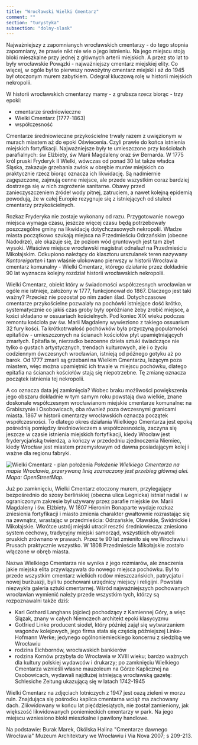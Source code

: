 ```yaml
---
title: "Wrocławski Wielki Cmentarz"
comment: ""
section: "turystyka"
subsection: "dolny-slask"
---
```


Najważniejszy z zapomnianych wrocławskich cmentarzy - do tego stopnia zapomniany, że prawie nikt nie wie o jego istnieniu. Na jego miejscu stoją bloki mieszkalne przy jednej z głównych arterii miejskich. A przez sto lat to były wrocławskie Powązki - najważniejszy cmentarz miejskiej elity. Co więcej, w ogóle był to pierwszy nowożytny cmentarz miejski i aż do 1945 był otoczonym murem zabytkiem. Odegrał kluczową rolę w historii miejskich nekropolii.

W historii wrocławskich cmentarzy mamy - z grubsza rzecz biorąc - trzy epoki:

- cmentarze średniowieczne
- Wielki Cmentarz (1777-1863)
- współczesność

Cmentarze średniowieczne przykościelne trwały razem z uwięzionym w murach miastem aż do epoki Oświecenia. Czyli prawie do końca istnienia miejskich fortyfikacji. Najważniejsze były te umieszczone przy kościołach parafialnych: św Elżbiety, św Marii Magdaleny oraz św Bernarda. W 1775 król pruski Fryderyk II Wielki, wówczas od ponad 30 lat także władca Śląska, zakazuje grzebania zwłok w obrębie murów miejskich co praktycznie rzecz biorąc oznacza ich likwidację. Są nadmiernie zagęszczone, zajmują cenne miejsce, ale przede wszystkim coraz bardziej dostrzega się w nich zagrożenie sanitarne. Obawy przed zanieczyszczeniem źródeł wody pitnej, zatruciem, a nawet kolejną epidemią powodują, że w całej Europie rezygnuje się z istniejących od stuleci cmentarzy przykościelnych.

Rozkaz Fryderyka nie zostaje wykonany od razu. Przygotowanie nowego miejsca wymaga czasu, jeszcze więcej czasu będą potrzebowały poszczególne gminy na likwidację dotychczasowych nekropolii. Władze miasta początkowo szukają miejsca na Przedmieściu Odrzańskim (obecne Nadodrze), ale okazuje się, że poziom wód gruntowych jest tam zbyt wysoki. Właściwe miejsce wrocławski magistrat odnalazł na Przedmieściu Mikołajskim. Odkupiono należący do klasztoru urszulanek teren nazywany *Kantoreigarten* i tam właśnie ulokowano pierwszy w historii Wrocławia cmentarz komunalny - Wielki Cmentarz, którego działanie przez dokładnie 90 lat wyznacza kolejny rozdział historii wrocławskich nekropolii.

Wielki Cmentarz, obiekt który w świadomości współczesnych wrocławian w ogóle nie istnieje, założony w 1777, funkcjonował do 1867. Dlaczego jest taki ważny? Przecież nie pozostał po nim żaden ślad. Dotychczasowe cmentarze przykościelne pozwalały na pochówki istniejące dość krótko, systematycznie co jakiś czas groby były opróżniane żeby zrobić miejsce, a kości składano w ossuariach kościelnych. Pod koniec XIX wieku podczas remontu kościoła pw św. Marii Magdaleny wywieziono z takiego ossuarium 32 fury kości. Ta krótkotrwałość pochówków była przyczyną popularności epitafiów - umieszczonych na ścianach kościołów płyt upamiętniających zmarłych. Epitafia te, nierzadko bezcenne dzieła sztuki świadczące nie tylko o gustach artystycznych, trendach kulturowych, ale i o życiu codziennym ówczesnych wrocławian, istnieją od późnego gotyku aż po barok. Od 1777 zmarli są grzebani na Wielkim Cmentarzu, leżącym poza miastem, więc można upamiętnić ich trwale w miejscu pochówku, dlatego epitafia na ścianach kościołów stają się niepotrzebne. Tę zmianę oznacza początek istnienia tej nekropolii.

A co oznacza data jej zamknięcia? Wobec braku możliwości powiększenia jego obszaru dokładnie w tym samym roku powstają dwa wielkie, znane doskonale współczesnym wrocławianom miejskie cmentarze komunalne: na Grabiszynie i Osobowicach, oba również poza ówczesnymi granicami miasta. 1867 w historii cmentarzy wrocławskich oznacza początek współczesności. To dlatego okres działania Wielkiego Cmentarza jest epoką pośrednią pomiędzy średniowieczem a współczesnością, zaczyna się jeszcze w czasie istnienia miejskich fortyfikacji, kiedy Wrocław jest fryderycjańską twierdzą, a kończy w przededniu zjednoczenia Niemiec, kiedy Wrocław jest miastem przemysłowym od dawna posiadającym kolej i ważne dla regionu fabryki.

![Wielki Cmentarz - plan położenia](../../images/turystyka/grosserfriedhof.png)
*Położenie Wielkiego Cmentarza na mapie Wrocławia, przerywaną linią zaznaczony jest przebieg głównej alei. Mapa: OpenStreetMap.*

Już po zamknięciu, Wielki Cmentarz otoczony murem, przylegający bezpośrednio do szosy berlińskiej (obecna ulica Legnicka) istniał nadal i w ograniczonym zakresie był używany przez parafie miejskie św. Marii Magdaleny i św. Elżbiety. W 1807 Hieronim Bonaparte wydaje rozkaz zniesienia fortyfikacji i miasto zmienia charakter gwałtownie rozrastając się na zewnątrz, wrastając w przedmieścia: Odrzańskie, Oławskie, Świdnickie i Mikołajskie. Wkrótce ustrój miejski utracił resztki średniowiecza: zniesiono system cechowy, tradycyjny miejski samorząd, wszystkich obywateli pruskich zrównano w prawach. Przez te 90 lat zmieniło się we Wrocławiu i Prusach praktycznie wszystko. W 1808 Przedmieście Mikołajskie zostało włączone w obręb miasta.

Nazwa Wielkiego Cmentarza nie wynika z jego rozmiarów, ale znaczenia jakie miejska elita przywiązywała do nowego miejsca pochówku. Był to przede wszystkim cmentarz wielkich rodów mieszczańskich, patrycjatu i nowej burżuazji, byli tu pochowani urzędnicy miejscy i religijni. Powstała niezwykła galeria sztuki cmentarnej. Wśród najważniejszych pochowanych wrocławian wymienić należy przede wszystkim tych, którzy są rozpoznawalni także dziś:

- Karl Gothard Langhans (ojciec) pochodzący z Kamiennej Góry, a więc Ślązak, znany w całych Niemczech architekt epoki klasycyzmu
- Gotfried Linke producent siodeł, który później zajął się wytwarzaniem wagonów kolejowych, jego firma stała się częścią późniejszej Linke-Hofmann Werke; jedynego ogólnoniemieckiego koncernu z siedzibą we Wrocławiu
- rodzina Eichbornów, wrocławskich bankierów
- rodzina Kornów przybyła do Wrocławia w XVIII wieku; bardzo ważnych dla kultury polskiej wydawców i drukarzy; po zamknięciu Wielkiego Cmentarza wznieśli własne mauzoleum na Górze Kaplicznej na Osobowicach, wydawali najdłużej istniejącą wrocławską gazetę: Schlesiche Zeitung ukazującą się w latach 1742-1945

Wielki Cmentarz na zdjęciach lotniczych z 1947 jest oazą zieleni w morzu ruin. Znajdująca się pośrodku kaplica cmentarna wciąż ma zachowany dach. Zlikwidowany w końcu lat pięćdziesiątych, nie został zamieniony, jak większość likwidowanych poniemieckich cmentarzy w park. Na jego miejscu wzniesiono bloki mieszkalne i pawilony handlowe.

Na podstawie: Burak Marek, Okólska Halina "Cmentarze dawnego Wrocławia" Muzeum Architektury we Wrocławiu i Via Nova 2007; s 209-213.
